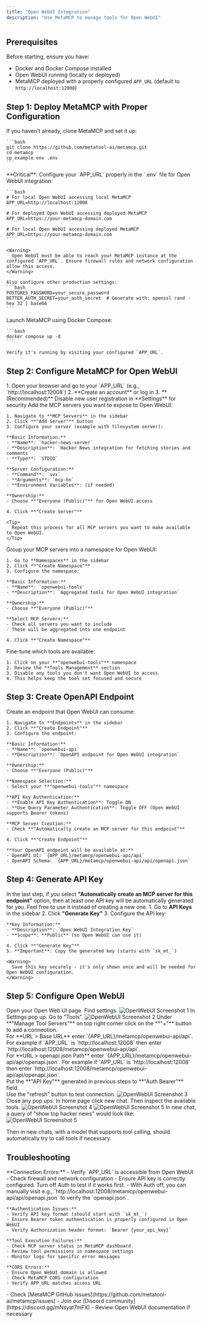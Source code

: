 ```yaml
---
title: "Open WebUI Integration"
description: "Use MetaMCP to manage tools for Open WebUI"
---
```


## Prerequisites

Before starting, ensure you have:
- Docker and Docker Compose installed
- Open WebUI running (locally or deployed)
- MetaMCP deployed with a properly configured `APP_URL` (default to `http://localhost:12008`)

## Step 1: Deploy MetaMCP with Proper Configuration

<AccordionGroup>
  <Accordion icon="github" title="Clone and Setup MetaMCP">
    If you haven't already, clone MetaMCP and set it up:
    
    ```bash
    git clone https://github.com/metatool-ai/metamcp.git
    cd metamcp
    cp example.env .env
    ```
  </Accordion>

  <Accordion icon="settings" title="Configure APP_URL for Open WebUI Access">
    **Critical**: Configure your `APP_URL` properly in the `.env` file for Open WebUI integration:
    
    ```bash
    # For local Open WebUI accessing local MetaMCP
    APP_URL=http://localhost:12008
    
    # For deployed Open WebUI accessing deployed MetaMCP
    APP_URL=https://your-metamcp-domain.com
    
    # For local Open WebUI accessing deployed MetaMCP
    APP_URL=https://your-metamcp-domain.com
    ```
    
    <Warning>
      Open WebUI must be able to reach your MetaMCP instance at the configured `APP_URL`. Ensure firewall rules and network configuration allow this access.
    </Warning>
    
    Also configure other production settings:
    ```bash
    POSTGRES_PASSWORD=your_secure_password
    BETTER_AUTH_SECRET=your_auth_secret  # Generate with: openssl rand -hex 32 | base64
    ```
  </Accordion>

  <Accordion icon="docker" title="Start MetaMCP">
    Launch MetaMCP using Docker Compose:
    
    ```bash
    docker compose up -d
    ```
    
    Verify it's running by visiting your configured `APP_URL`.
  </Accordion>
</AccordionGroup>

## Step 2: Configure MetaMCP for Open WebUI

<AccordionGroup>
  <Accordion icon="user" title="Create MetaMCP Account">
    1. Open your browser and go to your `APP_URL` (e.g., `http://localhost:12008`)
    2. **Create an account** or log in
    3. **(Recommended)** Disable new user registration in **Settings** for security
  </Accordion>

  <Accordion icon="server" title="Add MCP Servers">
    Add the MCP servers you want to expose to Open WebUI:
    
    1. Navigate to **MCP Servers** in the sidebar
    2. Click **"Add Server"** button
    3. Configure your server (example with filesystem server):
    
    **Basic Information:**
    - **Name**: `hacker-news-server`
    - **Description**: `Hacker News integration for fetching stories and comments`
    - **Type**: `STDIO`
    
    **Server Configuration:**
    - **Command**: `uvx`
    - **Arguments**: `mcp-hn`
    - **Environment Variables**: (if needed)
    
    **Ownership:**
    - Choose **"Everyone (Public)"** for Open WebUI access
    
    4. Click **"Create Server"**
    
    <Tip>
      Repeat this process for all MCP servers you want to make available to Open WebUI.
    </Tip>
  </Accordion>

  <Accordion icon="package" title="Create a Namespace">
    Group your MCP servers into a namespace for Open WebUI:
    
    1. Go to **Namespaces** in the sidebar
    2. Click **"Create Namespace"**
    3. Configure the namespace:
    
    **Basic Information:**
    - **Name**: `openwebui-tools`
    - **Description**: `Aggregated tools for Open WebUI integration`
    
    **Ownership:**
    - Choose **"Everyone (Public)"**
    
    **Select MCP Servers:**
    - Check all servers you want to include
    - These will be aggregated into one endpoint
    
    4. Click **"Create Namespace"**
  </Accordion>

  <Accordion icon="wrench" title="Manage Tools (Optional)">
    Fine-tune which tools are available:
    
    1. Click on your **"openwebui-tools"** namespace
    2. Review the **Tools Management** section
    3. Disable any tools you don't want Open WebUI to access
    4. This helps keep the tool set focused and secure
  </Accordion>
</AccordionGroup>

## Step 3: Create OpenAPI Endpoint

<AccordionGroup>
  <Accordion icon="link" title="Create Public Endpoint">
    Create an endpoint that Open WebUI can consume:
    
    1. Navigate to **Endpoints** in the sidebar
    2. Click **"Create Endpoint"**
    3. Configure the endpoint:
    
    **Basic Information:**
    - **Name**: `openwebui-api`
    - **Description**: `OpenAPI endpoint for Open WebUI integration`
    
    **Ownership:**
    - Choose **"Everyone (Public)"**
    
    **Namespace Selection:**
    - Select your **"openwebui-tools"** namespace
    
    **API Key Authentication:**
    - **Enable API Key Authentication**: Toggle ON
    - **Use Query Parameter Authentication**: Toggle OFF (Open WebUI supports Bearer tokens)
    
    **MCP Server Creation:**
    - Check **"Automatically create an MCP server for this endpoint"**
    
    4. Click **"Create Endpoint"**
    
    **Your OpenAPI endpoint will be available at:**
    - OpenAPI UI: `{APP_URL}/metamcp/openwebui-api/api`
    - OpenAPI Schema: `{APP_URL}/metamcp/openwebui-api/api/openapi.json`
  </Accordion>
</AccordionGroup>

## Step 4: Generate API Key

<Tip>In the last step, if you select **"Automatically create an MCP server for this endpoint"** option, then at least one API key will be automatically generated for you. Feel free to use it instead of creating a new one.</Tip>
<AccordionGroup>
  <Accordion icon="key" title="Create API Key for Open WebUI">
    1. Go to **API Keys** in the sidebar
    2. Click **"Generate Key"**
    3. Configure the API key:
    
    **Key Information:**
    - **Description**: `Open WebUI Integration Key`
    - **Scope**: **Public** (so Open WebUI can use it)
    
    4. Click **"Generate Key"**
    5. **Important**: Copy the generated key (starts with `sk_mt_`)
    
    <Warning>
      Save this key securely - it's only shown once and will be needed for Open WebUI configuration.
    </Warning>
  </Accordion>
</AccordionGroup>

## Step 5: Configure Open WebUI

<AccordionGroup>
  <Accordion title="Step 5.1: Open Web UI">
    Open your Open Web UI page. Find settings.
    <img src="/images/open-web-ui/1.png" alt="OpenWebUI Screenshot 1" style={{ width: "100%", maxWidth: "800px", margin: "2rem 0", borderRadius: "8px", boxShadow: "0 4px 6px rgba(0, 0, 0, 0.1)" }} />
  </Accordion>
  <Accordion title="Step 5.2: Settings > Tools">
    In Settings pop up. Go to "Tools".
    <img src="/images/open-web-ui/2.png" alt="OpenWebUI Screenshot 2" style={{ width: "100%", maxWidth: "800px", margin: "2rem 0", borderRadius: "8px", boxShadow: "0 4px 6px rgba(0, 0, 0, 0.1)" }} />
  </Accordion>
  <Accordion title="Step 5.3: Settings > Tools > Add connection ">
    Under **"Manage Tool Servers"** on top right corner click on the **"+"** button to add a connection.
    <br /> 
    For **URL > Base URL** enter `{APP_URL}/metamcp/openwebui-api/api`. For example if `APP_URL` is `http://localhost:12008` then enter `http://localhost:12008/metamcp/openwebui-api/api`.
    <br /> 
    For **URL > openapi.json Path** enter `{APP_URL}/metamcp/openwebui-api/api/openapi.json`. For example if `APP_URL` is `http://localhost:12008` then enter `http://localhost:12008/metamcp/openwebui-api/api/openapi.json`.
    <br /> 
    Put the **"API Key"** generated in previous steps to **"Auth Bearer"** field.
    <br /> 
    Use the "refresh" button to test connection.
    <img src="/images/open-web-ui/3.png" alt="OpenWebUI Screenshot 3" style={{ width: "100%", maxWidth: "800px", margin: "2rem 0", borderRadius: "8px", boxShadow: "0 4px 6px rgba(0, 0, 0, 0.1)" }} />
  </Accordion>
  <Accordion title="Step 5.4: Back to chat and verify the listed tools">
    Close any pop ups. In home page click new chat. Then inspect the available tools.
    <img src="/images/open-web-ui/4.png" alt="OpenWebUI Screenshot 4" style={{ width: "100%", maxWidth: "800px", margin: "2rem 0", borderRadius: "8px", boxShadow: "0 4px 6px rgba(0, 0, 0, 0.1)" }} />
    <img src="/images/open-web-ui/5.png" alt="OpenWebUI Screenshot 5" style={{ width: "100%", maxWidth: "800px", margin: "2rem 0", borderRadius: "8px", boxShadow: "0 4px 6px rgba(0, 0, 0, 0.1)" }} />
  </Accordion>
  <Accordion title="Step 5.5: Chat with tool calling">
    In new chat, a query of "show top hacker news" would look like:
    <img src="/images/open-web-ui/6.png" alt="OpenWebUI Screenshot 5" style={{ width: "100%", maxWidth: "800px", margin: "2rem 0", borderRadius: "8px", boxShadow: "0 4px 6px rgba(0, 0, 0, 0.1)" }} />
  </Accordion>
</AccordionGroup>

<Tip>Then in new chats, with a model that supports tool calling, should automatically try to call tools if necessary.</Tip>
## Troubleshooting

<AccordionGroup>
  <Accordion icon="warning" title="Common Issues">
    **Connection Errors:**
    - Verify `APP_URL` is accessible from Open WebUI
    - Check firewall and network configuration
    - Ensure API key is correctly configured. Turn off Auth to test if it works first.
    - With Auth off, you can manually visit e.g., `http://localhost:12008/metamcp/openwebui-api/api/openapi.json` to verify the `openapi.json`.
    
    **Authentication Issues:**
    - Verify API key format (should start with `sk_mt_`)
    - Ensure Bearer token authentication is properly configured in Open WebUI
    - Verify Authorization header format: `Bearer {your_api_key}`
    
    **Tool Execution Failures:**
    - Check MCP server status in MetaMCP dashboard
    - Review tool permissions in namespace settings
    - Monitor logs for specific error messages
    
    **CORS Errors:**
    - Ensure Open WebUI domain is allowed
    - Check MetaMCP CORS configuration
    - Verify APP_URL matches access URL
  </Accordion>

  <Accordion icon="question" title="Need Help?">
    - Check [MetaMCP GitHub Issues](https://github.com/metatool-ai/metamcp/issues)
    - Join our [Discord community](https://discord.gg/mNsyat7mFX)
    - Review Open WebUI documentation if necessary
  </Accordion>
</AccordionGroup>
